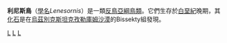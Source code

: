 {{Automatic Taxobox
| taxon = Lenesornis
| authority = Nesov, 1986
| fossil_range = 晚[[白堊紀|白堊紀]]{{fossil_range|78}}
| subdivision_ranks = [[種|種]]
| subdivision =
* '''''L. maltshevskyi''''' <small>Nesov, 1986</small>
| synonyms =
* '''''[[Ichthyornis|Ichthyornis]] maltshevskyi''''' <br><small>Nesov, 1986</small>
}}

'''利尼斯鳥'''（[[學名|學名]]''Lenesornis''）是一類[[反鳥亞綱|反鳥亞綱]][[鳥類|鳥類]]。它們生存於[[白堊紀|白堊紀]]晚期，其[[化石|化石]]是在[[烏茲別克斯坦|烏茲別克斯坦]][[克孜勒庫姆沙漠|克孜勒庫姆沙漠]]的Bissekty組發現。
{{手盜龍類|E.}}
{{paleo-stub}}
{{Taxonbar|from=Q6522412}}
[[Category:_1986年描述的分类群|L]]
[[Category:白堊紀鳥類|L]]
[[Category:真反鳥類|L]]